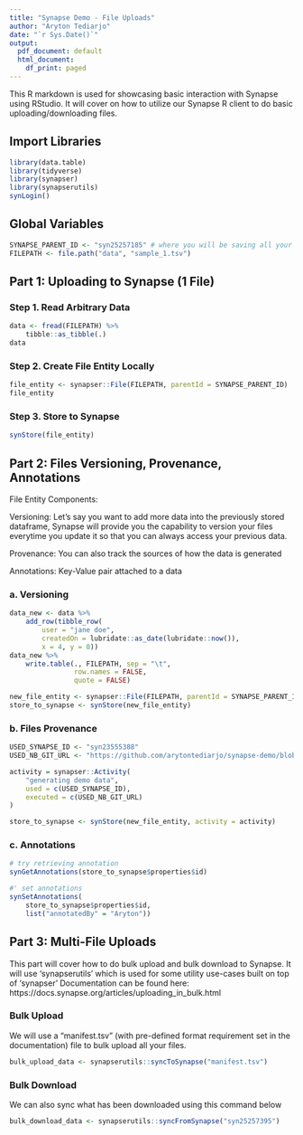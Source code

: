 ```yaml
---
title: "Synapse Demo - File Uploads"
author: "Aryton Tediarjo"
date: "`r Sys.Date()`"
output:
  pdf_document: default
  html_document:
    df_print: paged
---
```


This R markdown is used for showcasing basic interaction with Synapse using RStudio. It will cover on how to utilize our Synapse R client to do basic uploading/downloading files.

## Import Libraries
```r
library(data.table)
library(tidyverse)
library(synapser)
library(synapserutils)
synLogin()
```

## Global Variables
```r
SYNAPSE_PARENT_ID <- "syn25257185" # where you will be saving all your files
FILEPATH <- file.path("data", "sample_1.tsv")
```


## Part 1: Uploading to Synapse (1 File)

### Step 1. Read Arbitrary Data
```r
data <- fread(FILEPATH) %>% 
    tibble::as_tibble(.)
data
```

### Step 2. Create File Entity Locally
```r
file_entity <- synapser::File(FILEPATH, parentId = SYNAPSE_PARENT_ID)
file_entity
```

### Step 3. Store to Synapse
```r
synStore(file_entity)
```

## Part 2: Files Versioning, Provenance, Annotations

File Entity Components:

Versioning: 
Let's say you want to add more data into the previously stored dataframe, Synapse will provide you the capability to version your files everytime you update it so that you can always access your previous data.

Provenance:
You can also track the sources of how the data is generated

Annotations:
Key-Value pair attached to a data

### a. Versioning
```r
data_new <- data %>% 
    add_row(tibble_row(
        user = "jane doe", 
        createdOn = lubridate::as_date(lubridate::now()),
        x = 4, y = 0))
data_new %>% 
    write.table(., FILEPATH, sep = "\t",
                row.names = FALSE, 
                quote = FALSE)
```

```r
new_file_entity <- synapser::File(FILEPATH, parentId = SYNAPSE_PARENT_ID)
store_to_synapse <- synStore(new_file_entity)
```

### b. Files Provenance
```r
USED_SYNAPSE_ID <- "syn23555388"
USED_NB_GIT_URL <- "https://github.com/arytontediarjo/synapse-demo/blob/main/file_upload.Rmd"

activity = synapser::Activity(
    "generating demo data",
    used = c(USED_SYNAPSE_ID),
    executed = c(USED_NB_GIT_URL)
)

store_to_synapse <- synStore(new_file_entity, activity = activity)
```


### c. Annotations
```r
# try retrieving annotation
synGetAnnotations(store_to_synapse$properties$id)
```

```r
#' set annotations
synSetAnnotations(
    store_to_synapse$properties$id, 
    list("annotatedBy" = "Aryton"))
```

## Part 3: Multi-File Uploads
This part will cover how to do bulk upload and bulk download to Synapse. It will use 'synapserutils' which is used for some utility use-cases built on top of 'synapser'
Documentation can be found here: https://docs.synapse.org/articles/uploading_in_bulk.html

### Bulk Upload
We will use a "manifest.tsv" (with pre-defined format requirement set in the documentation) file to bulk upload all your files.
```r
bulk_upload_data <- synapserutils::syncToSynapse("manifest.tsv")
```

### Bulk Download
We can also sync what has been downloaded using this command below
```r
bulk_download_data <- synapserutils::syncFromSynapse("syn25257395")
```



